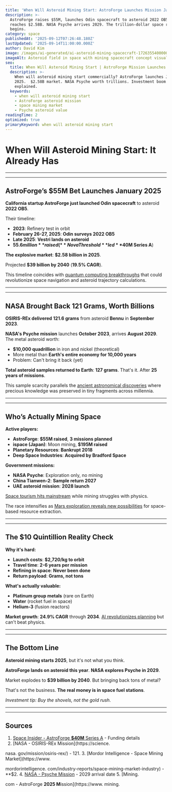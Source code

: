 ```yaml
---
title: 'When Will Asteroid Mining Start: AstroForge Launches Mission January 2025'
description: >-
  AstroForge raises $55M, launches Odin spacecraft to asteroid 2022 OB5. Market 
  reaches $2.58B. NASA Psyche arrives 2029. The trillion-dollar space race
  begins.
category: space
publishedAt: '2025-09-12T07:26:48.180Z'
lastUpdated: '2025-09-14T11:00:00.000Z'
author: David Kim
image: /images/ai-generated/ai-asteroid-mining-spacecraft-1726355400000.png
imageAlt: Asteroid field in space with mining spacecraft concept visualization
seo:
  title: When Will Asteroid Mining Start | AstroForge Mission Launches 2025
  description: >-
    When will asteroid mining start commercially? AstroForge launches January
    2025.  $2.58B market. NASA Psyche worth trillions. Investment boom
    explained.
  keywords:
    - when will asteroid mining start
    - AstroForge asteroid mission
    - space mining market
    - Psyche asteroid value
readingTime: 2
optimized: true
primaryKeyword: when will asteroid mining start
---
```


# When Will Asteroid Mining Start: It Already Has

---

---

## AstroForge’s **$55M** Bet Launches January 2025

**California startup AstroForge just launched Odin spacecraft** to asteroid **2022 OB5**.

Their timeline:

- **2023**: Refinery test in orbit
- **February 26-27, 2025**: **Odin surveys 2022 OB5**
- **Late 2025**: **Vestri lands on asteroid**
- **$55.6 million** raised (**Nova Threshold** led **$40M Series A**)

**The explosive market**: **$2.58 billion in 2025**.

Projected **$39 billion by 2040** (**19.5% CAGR**).

This timeline coincides with [quantum computing breakthroughs](/technology/quantum-computing-2025-commercial-breakthrough) that could revolutionize space navigation and asteroid trajectory calculations.

---

---

## NASA Brought Back 121 Grams, Worth Billions

**OSIRIS-REx delivered** **121.6 grams** from asteroid **Bennu** in **September 2023**.

**NASA's Psyche mission** launches **October 2023**, arrives **August 2029**. The metal asteroid worth:

- **$10,000 quadrillion** in iron and nickel (theoretical)
- More metal than **Earth's entire economy for 10,000 years**
- Problem: Can't bring it back (yet)

**Total asteroid samples returned to Earth**: **127 grams**. That's it. After **25 years of missions**.

This sample scarcity parallels the [ancient astronomical discoveries](/space/500-year-old-manuscript-reveals-ancient-astronomy-knowledge) where precious knowledge was preserved in tiny fragments across millennia.

---

---

## Who’s Actually Mining Space

**Active players:**

- **AstroForge**: **$55M raised**, **3 missions planned**
- **ispace (Japan)**: Moon mining, **$195M raised**
- **Planetary Resources**: **Bankrupt 2018**
- **Deep Space Industries**: **Acquired by Bradford Space**

**Government missions:**

- **NASA Psyche**: Exploration only, no mining
- **China Tianwen-2**: **Sample return 2027**
- **UAE asteroid mission**: **2028 launch**

[Space tourism hits mainstream](/space/space-tourism-reaches-mainstream) while mining struggles with physics.

The race intensifies as [Mars exploration reveals new possibilities](/space/nasa-mars-emergency-discovery-biosignature) for space-based resource extraction.

---

---

## The $10 Quintillion Reality Check

**Why it's hard:**

- **Launch costs**: **$2,720/kg to orbit**
- **Travel time**: **2-6 years per mission**
- **Refining in space**: **Never been done**
- **Return payload**: **Grams, not tons**

**What's actually valuable:**

- **Platinum group metals** (rare on Earth)
- **Water** (rocket fuel in space)
- **Helium-3** (fusion reactors)

**Market growth**: **24.9% CAGR** through **2034**. [AI revolutionizes planning](/technology/ai-agents-revolution-13-billion-market-taking-over-2025) but can't beat physics.

---

---

## The Bottom Line

**Asteroid mining starts 2025**, but it's not what you think.

**AstroForge lands on asteroid this year**. **NASA explores Psyche in 2029**.

Market explodes to **$39 billion by 2040**. But bringing back tons of metal?

That's not the business. **The real money is in space fuel stations**.

_Investment tip: Buy the shovels, not the gold rush._

---

---

## Sources

1. [Space Insider - AstroForge **$40M** Series A](https://spaceinsider.tech/**2024/08**/20/astroforge-secures-**40m**-series-a-funding-for-pioneering-asteroid-mining-mission/) - Funding details
2. [NASA - OSIRIS-REx Mission](https://science.

nasa. gov/mission/osiris-rex/) - 121. 3. [Mordor Intelligence - Space Mining Market](https://www.

mordorintelligence. com/industry-reports/space-mining-market-industry) - \*\*$2. 4. [NASA - Psyche Mission](https://science.nasa.gov/mission/psyche/) - 2029 arrival date 5. [Mining.

com - AstroForge **2025 M**ission](https://www. mining.
